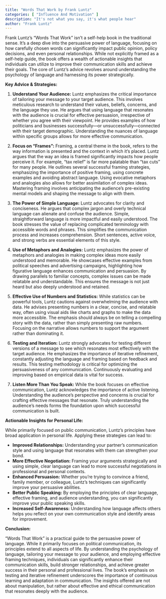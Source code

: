 ```yaml
---
title: "Words That Work by Frank Luntz"
categories: [ "Influence And Motivation" ]
description: "It's not what you say, it's what people hear"
author: "Frank Luntz"
---
```

Frank Luntz's "Words That Work" isn't a self-help book in the traditional sense. It's a deep dive into the persuasive power of language, focusing on how carefully chosen words can significantly impact public opinion, policy decisions, and even personal relationships.  While not explicitly framed as a self-help guide, the book offers a wealth of actionable insights that individuals can utilize to improve their communication skills and achieve their goals.  The core of Luntz's advice revolves around understanding the psychology of language and harnessing its power strategically.

**Key Advice & Strategies:**

1. **Understand Your Audience:** Luntz emphasizes the critical importance of tailoring your message to your target audience. This involves meticulous research to understand their values, beliefs, concerns, and the language they use.  He argues that using language that resonates with the audience is crucial for effective persuasion, irrespective of whether you agree with their viewpoint.  He provides examples of how politicians and businesses successfully—or unsuccessfully—connected with their target demographic. Understanding the nuances of language within specific groups allows for more effective communication.

2. **Focus on "Frames":**  Framing, a central theme in the book, refers to the way information is presented and the context in which it's placed.  Luntz argues that the way an idea is framed significantly impacts how people perceive it.  For example, "tax relief" is far more palatable than "tax cuts" for many people. He outlines several successful framing strategies, emphasizing the importance of positive framing, using concrete examples and avoiding abstract language. Using evocative metaphors and analogies also allows for better assimilation of complex ideas. Mastering framing involves anticipating the audience's pre-existing mental models and shaping the message to align with them.

3. **The Power of Simple Language:**  Luntz advocates for clarity and conciseness. He argues that complex jargon and overly technical language can alienate and confuse the audience.  Simple, straightforward language is more impactful and easily understood.  The book stresses the value of replacing complicated terminology with accessible words and phrases. This simplifies the communication process and increases comprehension. Short sentences, active voice, and strong verbs are essential elements of this style.

4. **Use of Metaphors and Analogies:**  Luntz emphasizes the power of metaphors and analogies in making complex ideas more easily understood and memorable.  He showcases effective examples from political speeches and advertising campaigns, highlighting how figurative language enhances communication and persuasion.  By drawing parallels to familiar concepts, complex issues can be made relatable and understandable.  This ensures the message is not just heard but also deeply understood and retained.

5. **Effective Use of Numbers and Statistics:**  While statistics can be powerful tools, Luntz cautions against overwhelming the audience with data.  He advises presenting numbers in a clear, concise, and relatable way, often using visual aids like charts and graphs to make the data more accessible.  The emphasis should always be on telling a compelling story with the data, rather than simply presenting raw numbers. Focusing on the narrative allows numbers to support the argument rather than dominating it.

6. **Testing and Iteration:**  Luntz strongly advocates for testing different versions of a message to see which resonates most effectively with the target audience.  He emphasizes the importance of iterative refinement, constantly adjusting the language and framing based on feedback and results. This testing methodology is critical for optimizing the persuasiveness of any communication. Continuously evaluating and improving based on empirical data is vital for success.

7. **Listen More Than You Speak:**  While the book focuses on effective communication, Luntz acknowledges the importance of active listening.  Understanding the audience's perspective and concerns is crucial for crafting effective messages that resonate.  Truly understanding the audience's needs forms the foundation upon which successful communication is built.


**Actionable Insights for Personal Life:**

While primarily focused on public communication, Luntz’s principles have broad application in personal life.  Applying these strategies can lead to:

* **Improved Relationships:**  Understanding your partner’s communication style and using language that resonates with them can strengthen your bond.
* **More Effective Negotiation:**  Framing your arguments strategically and using simple, clear language can lead to more successful negotiations in professional and personal contexts.
* **Enhanced Persuasion:**  Whether you're trying to convince a friend, family member, or colleague, Luntz's techniques can significantly improve your persuasive abilities.
* **Better Public Speaking:**  By employing the principles of clear language, effective framing, and audience understanding, you can significantly improve your public speaking skills.
* **Increased Self-Awareness:** Understanding how language affects others helps you reflect on your own communication style and identify areas for improvement.


**Conclusion:**

"Words That Work" is a practical guide to the persuasive power of language.  While it primarily focuses on political communication, its principles extend to all aspects of life. By understanding the psychology of language, tailoring your message to your audience, and employing effective framing techniques, individuals can significantly enhance their communication skills, build stronger relationships, and achieve greater success in their personal and professional lives. The book’s emphasis on testing and iterative refinement underscores the importance of continuous learning and adaptation in communication. The insights offered are not about manipulation, but rather about effective and ethical communication that resonates deeply with the audience.

